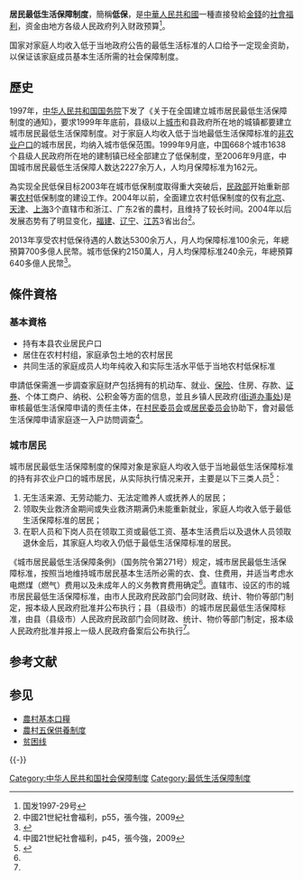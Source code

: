 '''居民最低生活保障制度'''，簡稱'''低保'''，是[[中華人民共和國|中華人民共和國]]一種直接發給[[金錢|金錢]]的[[社會福利|社會福利]]，资金由地方各级人民政府列入财政预算<ref>国发1997-29号</ref>。

国家对家庭人均收入低于当地政府公告的最低生活标准的人口给予一定现金资助，以保证该家庭成员基本生活所需的社会保障制度。

== 歷史 ==
1997年，[[中华人民共和国国务院|中华人民共和国国务院]]下发了《关于在全国建立城市居民最低生活保障制度的通知》，要求1999年年底前，县级以上[[城市|城市]]和县政府所在地的城镇都要建立城市居民最低生活保障制度。对于家庭人均收入低于当地最低生活保障标准的[[非农业户口|非农业户口]]的城市居民，均纳入城市低保范围。1999年9月底，中国668个城市1638个县级人民政府所在地的建制镇已经全部建立了低保制度，至2006年9月底，中国城市居民最低生活保障人数达2227余万人，人均月保障标准为162元。

為实现全民低保目标2003年在城市低保制度取得重大突破后，[[民政部|民政部]]开始重新部署[[农村|农村]]低保制度的建设工作。2004年以前，全面建立农村低保制度的仅有[[北京|北京]]、[[天津|天津]]、[[上海|上海]]3个直辖市和浙江、广东2省的農村，且维持了较长时间。2004年以后发展态势有了明显变化，[[福建|福建]]、[[辽宁|辽宁]]、[[江苏|江苏]]3省出台<ref>中國21世紀社會福利，p55，張今強，2009</ref>。

2013年享受农村低保待遇的人数达5300余万人，月人均保障标准100余元，年總預算700多億人民幣。城市低保約2150萬人，月人均保障标准240余元，年總預算640多億人民幣<ref>{{Cite web |url=http://www.mca.gov.cn/article/zwgk/tjsj/ |title=中华人民共和国民政部 2013年公告 |access-date=2013-05-08 |archive-url=https://web.archive.org/web/20130513054001/http://www.mca.gov.cn/article/zwgk/tjsj/ |archive-date=2013-05-13 |dead-url=yes }}</ref>。
== 條件資格 ==

=== 基本資格 ===
* 持有本县农业居民户口
* 居住在农村村组，家庭承包土地的农村居民
* 共同生活的家庭成员人均年纯收入和实际生活水平低于当地农村低保标准

申請低保需進一步調查家庭财产包括拥有的机动车、就业、[[保险|保险]]、住房、存款、[[证券|证券]]、个体工商户、纳税、公积金等方面的信息，並且乡镇人民政府([[街道办事处|街道办事处]])是审核最低生活保障申请的责任主体，在[[村民委员会|村民委员会]]或[[居民委员会|居民委员会]]协助下，會对最低生活保障申请家庭逐一入户訪問调查<ref>中國21世紀社會福利，p45，張今強，2009</ref>。

=== 城市居民 ===
城市居民最低生活保障制度的保障对象是家庭人均收入低于当地最低生活保障标准的持有非农业户口的城市居民，从实际执行情况来开，主要是以下三类人员<ref name=":32">{{Cite web|title=中华人民共和国社会保险法释义（十二）|url=http://www.mohrss.gov.cn/SYrlzyhshbzb/rdzt/syshehuibaoxianfa/bxffaguijijiedu/201208/t20120807_28573.html|access-date=2022-01-26|date=2012-08-07|work=www.mohrss.gov.cn|publisher=中华人民共和国人力资源和社会保障部|archive-date=2022-01-26|archive-url=https://web.archive.org/web/20220126204233/http://www.mohrss.gov.cn/SYrlzyhshbzb/rdzt/syshehuibaoxianfa/bxffaguijijiedu/201208/t20120807_28573.html}}</ref>：

# 无生活来源、无劳动能力、无法定赡养人或抚养人的居民；
# 领取失业救济金期间或失业救济期满仍未能重新就业，家庭人均收入低于最低生活保障标准的居民；
# 在职人员和下岗人员在领取工资或最低工资、基本生活费后以及退休人员领取退休金后，其家庭人均收入仍低于最低生活保障标准的居民。

《城市居民最低生活保障条例》（国务院令第271号）规定，城市居民最低生活保障标准，按照当地维持城市居民基本生活所必需的衣、食、住费用，并适当考虑水电燃煤（燃气）费用以及未成年人的义务教育费用确定<ref name=":32" />。直辖市、设区的市的城市居民最低生活保障标准，由市人民政府民政部门会同财政、统计、物价等部门制定，报本级人民政府批准并公布执行；县（县级市）的城市居民最低生活保障标准，由县（县级市）人民政府民政部门会同财政、统计、物价等部门制定，报本级人民政府批准并报上一级人民政府备案后公布执行<ref name=":32" />。

== 参考文献 ==
{{Reflist|2}}

== 参见 ==
* [[農村基本口糧|農村基本口糧]]
* [[農村五保供養制度|農村五保供養制度]]
* [[贫困线|贫困线]]

{{-}}
{{中华人民共和国内地婚姻家庭相关证件}}

[[Category:中华人民共和国社会保障制度|Category:中华人民共和国社会保障制度]]
[[Category:最低生活保障制度|Category:最低生活保障制度]]